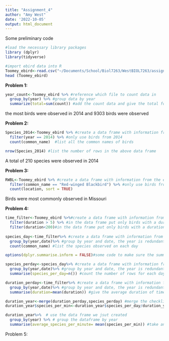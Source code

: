 ```yaml
---
title: "Assignment_4"
author: "Amy West"
date: '2022-10-05'
output: html_document
---
```

Some preliminary code
```r
#load the necessary library packages
library (dplyr)
library(tidyverse)

#import ebird data into R
Toomey_ebird<-read.csv("~/Documents/School/Biol7263/WestBIOL7263/assignments/assn_4/MBT_ebird.csv")
head (Toomey_ebird)
```

**Problem 1:**

```r
year_count<-Toomey_ebird %>% #reference which file to count data in
  group_by(year) %>% #group data by year
  summarize(total=sum(count)) #add the count data and give the total for each year
```

the most birds were observed in 2014 and 9303 birds were observed

**Problem 2:**
```r
Species_2014<-Toomey_ebird %>% #create a data frame with information from the ebird file
  filter(year == 2014) %>% #only use birds from 2014
  count(common_name)  #list all the common names of birds 

nrow(Species_2014) #list the number of rows in the above data frame
```
A total of 210 species were observed in 2014

**Problem 3:**

```r
RWBL<-Toomey_ebird %>% #create a data frame with information from the ebird file
  filter(common_name == "Red-winged Blackbird") %>% #only use birds from 2014
  count(location, sort = TRUE) 
```
Birds were most commonly observed in Missouri

**Problem 4:**

```r
time_filter<-Toomey_ebird %>%#create a data frame with information from the ebird file
  filter(duration > 5) %>% #in the data frame put only birds with a duration greater than 5
  filter(duration<200)#in the data frame put only birds with a duration less than 200
 
species_day<-time_filter%>% #create a data frame with information from filtered file we just created
  group_by(year,date)%>% #group by year and date, the year is redundant but we will need that information for later
  count(common_name) #list the species observed on each day

options(dplyr.summarise.inform = FALSE)#some code to make sure the summarize command is counting the smaller group

species_perday<-species_day%>% #create a data frame with information from filtered file we just created
  group_by(year,date)%>% #group by year and date, the year is redundant but we will need that information for later
  summarise(species_per_day=n()) #count the number of rows for each day, which is equal to the number of species

duration_perday<-time_filter%>% #create a data frame with information from grouped file 
  group_by(year,date)%>% #group by year and date, the year is redundant but we will need that information for later
  summarise(duration=mean(duration)) #give the average duration of time for each day, which bears the question did Dr.Toomey ever have more than one checklist per day?

duration_year<-merge(duration_perday,species_perday) #merge the checklists with the species per day and duration per day
duration_year$species_per_min<-duration_year$species_per_day/duration_year$duration #add a variable to the merged checklist that divides species by duration

duration_year%>%  # use the data frame we jsut created
  group_by(year) %>% # group the dataframe by year
  summarise(average_species_per_minute= mean(species_per_min)) #take an average of the mean species per minute for each year
```

Problem 5:



